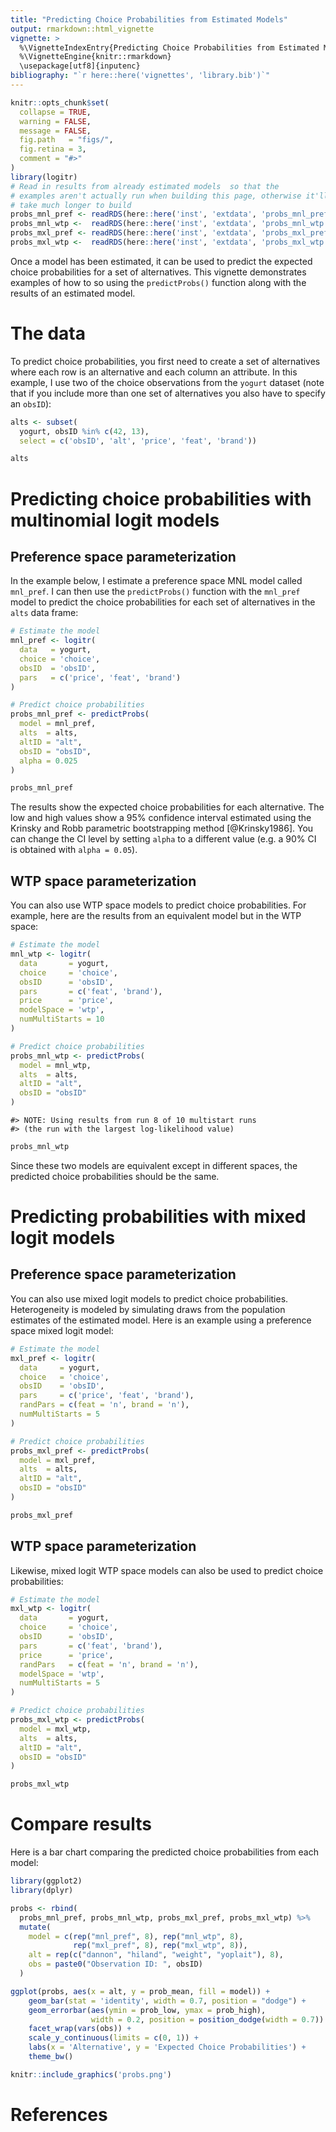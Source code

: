 ```yaml
---
title: "Predicting Choice Probabilities from Estimated Models"
output: rmarkdown::html_vignette
vignette: >
  %\VignetteIndexEntry{Predicting Choice Probabilities from Estimated Models}
  %\VignetteEngine{knitr::rmarkdown}
  \usepackage[utf8]{inputenc}
bibliography: "`r here::here('vignettes', 'library.bib')`"
---
```


```r
knitr::opts_chunk$set(
  collapse = TRUE,
  warning = FALSE,
  message = FALSE,
  fig.path   = "figs/",
  fig.retina = 3,
  comment = "#>"
)
library(logitr)
# Read in results from already estimated models  so that the
# examples aren't actually run when building this page, otherwise it'll
# take much longer to build
probs_mnl_pref <- readRDS(here::here('inst', 'extdata', 'probs_mnl_pref.Rds'))
probs_mnl_wtp <-  readRDS(here::here('inst', 'extdata', 'probs_mnl_wtp.Rds'))
probs_mxl_pref <- readRDS(here::here('inst', 'extdata', 'probs_mxl_pref.Rds'))
probs_mxl_wtp <-  readRDS(here::here('inst', 'extdata', 'probs_mxl_wtp.Rds'))
```

Once a model has been estimated, it can be used to predict the expected choice probabilities for a set of alternatives. This vignette demonstrates examples of how to so using the `predictProbs()` function along with the results of an estimated model.

# The data

To predict choice probabilities, you first need to create a set of alternatives where each row is an alternative and each column an attribute. In this example, I use two of the choice observations from the `yogurt` dataset (note that if you include more than one set of alternatives you also have to specify an `obsID`):

```r
alts <- subset(
  yogurt, obsID %in% c(42, 13),
  select = c('obsID', 'alt', 'price', 'feat', 'brand'))

alts
```

# Predicting choice probabilities with multinomial logit models

## Preference space parameterization

In the example below, I estimate a preference space MNL model called `mnl_pref`. I can then use the `predictProbs()` function with the `mnl_pref` model to predict the choice probabilities for each set of alternatives in the `alts` data frame:

```r
# Estimate the model
mnl_pref <- logitr(
  data   = yogurt,
  choice = 'choice',
  obsID  = 'obsID',
  pars   = c('price', 'feat', 'brand')
)

# Predict choice probabilities
probs_mnl_pref <- predictProbs(
  model = mnl_pref,
  alts  = alts,
  altID = "alt",
  obsID = "obsID",
  alpha = 0.025
)
```
```r
probs_mnl_pref
```

The results show the expected choice probabilities for each alternative. The low and high values show a 95% confidence interval estimated using the Krinsky and Robb parametric bootstrapping method [@Krinsky1986]. You can change the CI level by setting `alpha` to a different value (e.g. a 90% CI is obtained with `alpha = 0.05`).

## WTP space parameterization

You can also use WTP space models to predict choice probabilities. For example, here are the results from an equivalent model but in the WTP space:

```r
# Estimate the model
mnl_wtp <- logitr(
  data       = yogurt,
  choice     = 'choice',
  obsID      = 'obsID',
  pars       = c('feat', 'brand'),
  price      = 'price',
  modelSpace = 'wtp',
  numMultiStarts = 10
)

# Predict choice probabilities
probs_mnl_wtp <- predictProbs(
  model = mnl_wtp,
  alts  = alts,
  altID = "alt",
  obsID = "obsID"
)
```
```
#> NOTE: Using results from run 8 of 10 multistart runs
#> (the run with the largest log-likelihood value)
```
```r
probs_mnl_wtp
```

Since these two models are equivalent except in different spaces, the predicted choice probabilities should be the same.

# Predicting probabilities with mixed logit models

## Preference space parameterization

You can also use mixed logit models to predict choice probabilities. Heterogeneity is modeled by simulating draws from the population estimates of the estimated model. Here is an example using a preference space mixed logit model:

```r
# Estimate the model
mxl_pref <- logitr(
  data     = yogurt,
  choice   = 'choice',
  obsID    = 'obsID',
  pars     = c('price', 'feat', 'brand'),
  randPars = c(feat = 'n', brand = 'n'),
  numMultiStarts = 5
)

# Predict choice probabilities
probs_mxl_pref <- predictProbs(
  model = mxl_pref,
  alts  = alts,
  altID = "alt",
  obsID = "obsID"
)
```
```r
probs_mxl_pref
```

## WTP space parameterization

Likewise, mixed logit WTP space models can also be used to predict choice probabilities:

```r
# Estimate the model
mxl_wtp <- logitr(
  data       = yogurt,
  choice     = 'choice',
  obsID      = 'obsID',
  pars       = c('feat', 'brand'),
  price      = 'price',
  randPars   = c(feat = 'n', brand = 'n'),
  modelSpace = 'wtp',
  numMultiStarts = 5
)

# Predict choice probabilities
probs_mxl_wtp <- predictProbs(
  model = mxl_wtp,
  alts  = alts,
  altID = "alt",
  obsID = "obsID"
)
```
```r
probs_mxl_wtp
```

# Compare results

Here is a bar chart comparing the predicted choice probabilities from each model:

```r
library(ggplot2)
library(dplyr)

probs <- rbind(
  probs_mnl_pref, probs_mnl_wtp, probs_mxl_pref, probs_mxl_wtp) %>%
  mutate(
    model = c(rep("mnl_pref", 8), rep("mnl_wtp", 8),
              rep("mxl_pref", 8), rep("mxl_wtp", 8)),
    alt = rep(c("dannon", "hiland", "weight", "yoplait"), 8),
    obs = paste0("Observation ID: ", obsID)
  )

ggplot(probs, aes(x = alt, y = prob_mean, fill = model)) +
    geom_bar(stat = 'identity', width = 0.7, position = "dodge") +
    geom_errorbar(aes(ymin = prob_low, ymax = prob_high),
                  width = 0.2, position = position_dodge(width = 0.7)) +
    facet_wrap(vars(obs)) +
    scale_y_continuous(limits = c(0, 1)) +
    labs(x = 'Alternative', y = 'Expected Choice Probabilities') +
    theme_bw()
```

```r
knitr::include_graphics('probs.png')
```

# References
